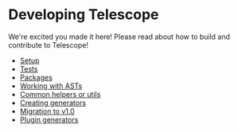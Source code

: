 # Developing Telescope

We're excited you made it here! Please read about how to build and contribute to Telescope!


- [Setup](/telescope/developing/setup)
- [Tests](/telescope/developing/tests)
- [Packages](/telescope/developing/packages)
- [Working with ASTs](/telescope/developing/working-with-asts)
- [Common helpers or utils](/telescope/developing/helpers)
- [Creating generators](/telescope/developing/creating-new-generators)
- [Migration to v1.0](/telescope/developing/migration)
- [Plugin generators](https://github.com/cosmology-tech/telescope/blob/main/packages/telescope/src/generators)